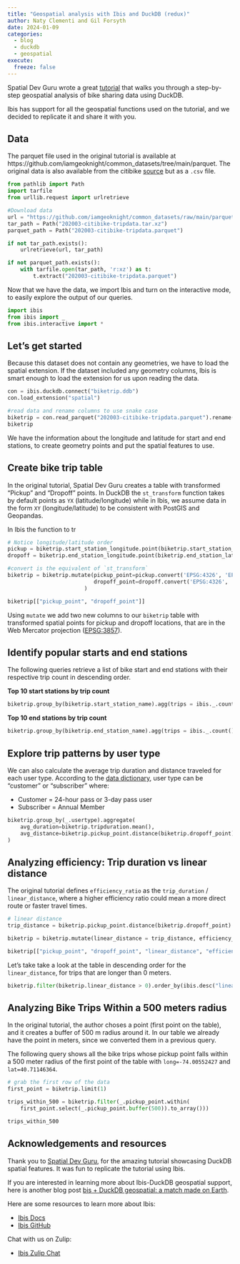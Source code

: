 ```yaml
---
title: "Geospatial analysis with Ibis and DuckDB (redux)"
author: Naty Clementi and Gil Forsyth
date: 2024-01-09
categories:
  - blog
  - duckdb
  - geospatial
execute:
  freeze: false
---
```


Spatial Dev Guru wrote a great [tutorial](https://spatial-dev.guru/2023/12/09/geospatial-analysis-using-duckdb/) that walks you through a step-by-step
geospatial analysis of bike sharing data using DuckDB.

Ibis has support for all the geospatial functions used on the tutorial, and we
decided to replicate it and share it with you.

## Data

The parquet file used in the original tutorial is available at
https://github.com/iamgeoknight/common_datasets/tree/main/parquet. The original
data is also available from the citibike [source](https://s3.amazonaws.com/tripdata/index.html) but as a `.csv` file.

```python
from pathlib import Path
import tarfile
from urllib.request import urlretrieve

#Download data
url = "https://github.com/iamgeoknight/common_datasets/raw/main/parquet/202003-citibike-tripdata.tar.xz"
tar_path = Path("202003-citibike-tripdata.tar.xz")
parquet_path = Path("202003-citibike-tripdata.parquet")

if not tar_path.exists():
    urlretrieve(url, tar_path)

if not parquet_path.exists():
    with tarfile.open(tar_path, 'r:xz') as t:
        t.extract("202003-citibike-tripdata.parquet")
```

Now that we have the data, we import Ibis and turn on the interactive mode, to
easily explore the output of our queries.

```python
import ibis
from ibis import _
from ibis.interactive import *
```

## Let's get started

Because this dataset does not contain any geometries, we have to load the spatial extension. If the dataset included any geometry columns, Ibis is smart enough to load the extension for us upon reading the data.

```python
con = ibis.duckdb.connect("biketrip.ddb")
con.load_extension("spatial")

#read data and rename columns to use snake case
biketrip = con.read_parquet("202003-citibike-tripdata.parquet").rename("snake_case")
biketrip
```


We have the information about the longitude and latitude for start and end stations,
to create geometry points and put the spatial features to use.

## Create bike trip table

In the original tutorial, Spatial Dev Guru creates a table with transformed
"Pickup" and "Dropoff" points. In DuckDB the `st_transform` function takes by default
points as `YX` (latitude/longitude) while in Ibis,  we assume data in the form
`XY` (longitude/latitude) to be consistent with PostGIS and Geopandas.

In Ibis the function to tr
```python
# Notice longitude/latitude order
pickup = biketrip.start_station_longitude.point(biketrip.start_station_latitude).name("pickup")
dropoff = biketrip.end_station_longitude.point(biketrip.end_station_latitude).name("dropoff")

#convert is the equivalent of `st_transform`
biketrip = biketrip.mutate(pickup_point=pickup.convert('EPSG:4326', 'EPSG:3857'),
                           dropoff_point=dropoff.convert('EPSG:4326', 'EPSG:3857')
                        )

biketrip[["pickup_point", "dropoff_point"]]
```

Using `mutate` we add two new columns to our `biketrip` table with transformed
spatial points for pickup and dropoff locations, that are in the Web Mercator projection ([EPSG:3857](https://epsg.io/3857)).

## Identify popular starts and end stations

The following queries retrieve a list of bike start and end stations with their respective trip count in descending order.

**Top 10 start stations by trip count**

```python
biketrip.group_by(biketrip.start_station_name).agg(trips = ibis._.count()).order_by(ibis.desc("trips"))
```

**Top 10 end stations by trip count**

```python
biketrip.group_by(biketrip.end_station_name).agg(trips = ibis._.count()).order_by(ibis.desc("trips"))
```

## Explore trip patterns by user type

We can also calculate the average trip duration and distance traveled for each
user type. According to the [data dictionary](https://ride.citibikenyc.com/system-data), user type can be "customer" or "subscriber" where:

- Customer = 24-hour pass or 3-day pass user
- Subscriber = Annual Member

```python
biketrip.group_by(_.usertype).aggregate(
    avg_duration=biketrip.tripduration.mean(),
    avg_distance=biketrip.pickup_point.distance(biketrip.dropoff_point).name("trip_distance").mean()
)
```

## Analyzing efficiency: Trip duration vs linear distance

The original tutorial defines `efficiency_ratio` as the `trip_duration` / `linear_distance`, where a higher efficiency ratio could mean a more direct
route or faster travel times.

```python
# linear distance
trip_distance = biketrip.pickup_point.distance(biketrip.dropoff_point).name("trip_distance")

biketrip = biketrip.mutate(linear_distance = trip_distance, efficiency_ratio = biketrip.tripduration / trip_distance)

biketrip[["pickup_point", "dropoff_point", "linear_distance", "efficiency_ratio"]]
```

Let's take take a look at the table in descending order for the `linear_distance`, for trips that are longer than 0 meters.

```python
biketrip.filter(biketrip.linear_distance > 0).order_by(ibis.desc("linear_distance"))
```

## Analyzing Bike Trips Within a 500 meters radius

In the original tutorial, the author choses a point (first point on the table),
and it creates a buffer of 500 m radius around it. In our table we already have
the point in meters, since we converted them in a previous query.

The following query shows all the bike trips whose pickup point falls within a
500 meter radius of the first point of the table with `long=-74.00552427` and
`lat=40.71146364`.

```python
# grab the first row of the data
first_point = biketrip.limit(1)

trips_within_500 = biketrip.filter(_.pickup_point.within(
    first_point.select(_.pickup_point.buffer(500)).to_array()))

trips_within_500
```

## Acknowledgements and resources

Thank you to [Spatial Dev Guru](https://spatial-dev.guru/), for the amazing
tutorial showcasing DuckDB spatial features. It was fun to replicate the tutorial
using Ibis.

If you are interested in learning more about Ibis-DuckDB geospatial support,
here is another blog post [bis + DuckDB geospatial: a match made on Earth](https://ibis-project.org/posts/ibis-duckdb-geospatial/).

Here are some resources to learn more about Ibis:

- [Ibis Docs](https://ibis-project.org/)
- [Ibis GitHub](https://github.com/ibis-project/ibis)

Chat with us on Zulip:

- [Ibis Zulip Chat](https://ibis-project.zulipchat.com/)
